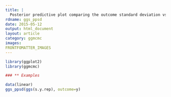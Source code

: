 ```yaml
---
title: |
  Posterior predictive plot comparing the outcome standard deviation vs the distribution of the predicted posterior standard deviations.
rdname: ggs_ppsd
date: 2015-05-12
output: html_document
layout: article
category: ggmcmc
images:
FRONTFOMATTER_IMAGES
---
```


```r
library(ggplot2)
library(ggmcmc)
```

```r
### ** Examples

data(linear)
ggs_ppsd(ggs(s.y.rep), outcome=y)



```